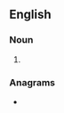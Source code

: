 ==English==

===Noun===
{{head|en|noun form}}

# {{plural of|en|cathedral}}

===Anagrams===
* {{anagrams|en|a=aacdehlrst|Hardcastle}}